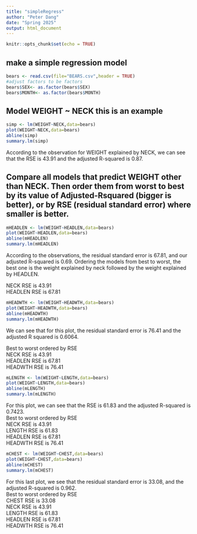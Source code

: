 ```yaml
---
title: "simpleRegress"
author: "Peter Dang"
date: "Spring 2025"
output: html_document
---
```


```r
knitr::opts_chunk$set(echo = TRUE)
```

## make a simple regression model

```r
bears <- read.csv(file="BEARS.csv",header = TRUE)
#adjust factors to be factors
bears$SEX<- as.factor(bears$SEX)
bears$MONTH<- as.factor(bears$MONTH)
```

## Model WEIGHT ~ NECK  this is an example  

```r
simp <- lm(WEIGHT~NECK,data=bears)
plot(WEIGHT~NECK,data=bears)
abline(simp)
summary.lm(simp)
```

According to the observation for WEIGHT explained by NECK, we can see that the RSE is 43.91 and the adjusted R-squared is 0.87.  

## Compare all models that predict WEIGHT other than NECK. Then order them from worst to best by its value of Adjusted-Rsquared (bigger is better), or by RSE (residual standard error) where smaller is better. 

```r
mHEADLEN <- lm(WEIGHT~HEADLEN,data=bears)
plot(WEIGHT~HEADLEN,data=bears)
abline(mHEADLEN)
summary.lm(mHEADLEN)
```

According to the observations, the residual standard error is 67.81, and our adjusted R-squared is 0.69. Ordering the models from best to worst, the best one is the weight explained by neck followed by the weight explained by HEADLEN. 

NECK RSE is 43.91  
HEADLEN RSE is 67.81  

```r
mHEADWTH <- lm(WEIGHT~HEADWTH,data=bears)
plot(WEIGHT~HEADWTH,data=bears)
abline(mHEADWTH)
summary.lm(mHEADWTH)
```

We can see that for this plot, the residual standard error is 76.41 and the adjusted R squared is 0.6064. 

Best to worst ordered by RSE    
NECK RSE is 43.91     
HEADLEN RSE is 67.81       
HEADWTH RSE is 76.41   

```r
mLENGTH <- lm(WEIGHT~LENGTH,data=bears)
plot(WEIGHT~LENGTH,data=bears)
abline(mLENGTH)
summary.lm(mLENGTH)
```

For this plot, we can see that the RSE is 61.83 and the adjusted R-squared is 0.7423.  
Best to worst ordered by RSE      
NECK RSE is 43.91      
LENGTH RSE is 61.83     
HEADLEN RSE is 67.81         
HEADWTH RSE is 76.41  

```r
mCHEST <- lm(WEIGHT~CHEST,data=bears)
plot(WEIGHT~CHEST,data=bears)
abline(mCHEST)
summary.lm(mCHEST)
```

For this last plot, we see that the residual standard error is 33.08, and the adjusted R-squared is 0.962.   
Best to worst ordered by RSE     
CHEST RSE is 33.08    
NECK RSE is 43.91      
LENGTH RSE is 61.83     
HEADLEN RSE is 67.81         
HEADWTH RSE is 76.41  
